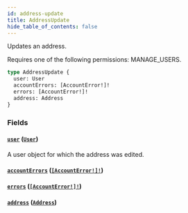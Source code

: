 ```yaml
---
id: address-update
title: AddressUpdate
hide_table_of_contents: false
---
```


Updates an address.

Requires one of the following permissions: MANAGE_USERS.

```graphql
type AddressUpdate {
  user: User
  accountErrors: [AccountError!]!
  errors: [AccountError!]!
  address: Address
}
```

### Fields

#### [`user`](#) ([`User`](../../../developer/api-reference/objects/user))

A user object for which the address was edited.

#### [`accountErrors`](#) ([`[AccountError!]!`](../../../developer/api-reference/objects/account-error))

#### [`errors`](#) ([`[AccountError!]!`](../../../developer/api-reference/objects/account-error))

#### [`address`](#) ([`Address`](../../../developer/api-reference/objects/address))
